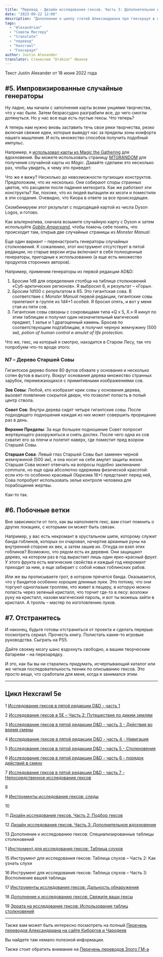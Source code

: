 ```yaml
---
title: "Перевод - Дизайн исследования гексов. Часть 3: Дополнительное вдохновение"
date: "2023-09-22 12:00"
description: "Дополнение к циклу статей Александриана про гекскраул в пятой редакции D&D про дизайн исследования гексов - что можно использовать в качестве вдохновения #alexandrian #gmtips #hexcrawl"
tags: 
  - "Alexandrian"
  - "Советы Мастеру"
  - "translate"
  - "перевод"
  - "hexcrawl"
  - "Гекскраул"
author: Justin Alexander
translator: Станислав "Drakzar" Иванов
---
```


Текст Justin Alexander от 18 июня 2022 года

## #5. Импровизированные случайные генераторы

Ну ладно, мы начали с заполнения карты всеми унциями творчества, что у нас были. Затем безрассудно разграбили все, до чего смогли дотянуться. Но у нас все еще есть пустые гексы. Что теперь?

А теперь нам нужно вновь заставить течь свои реки творчества, резко включая свежие идеи, которые выведут нас за пределы зоны комфорта нашего мышления. И есть множество способов получить подобный импульс.

Например, я [использовал карты из Magic the Gathering](https://vk.com/away.php?to=https%3A%2F%2Fthealexandrian.net%2Fwordpress%2F25799%2Froleplaying-games%2F25799&cc_key=) для вдохновения. Вы можете использовать страницу [MTGRANDOM](https://vk.com/away.php?to=https%3A%2F%2Fmtgrandom.com%2F&cc_key=) для получения случайной карты из _Magic_. Давайте сделаем это несколько раз, чтобы увидеть, к чему это приведет:

Что же я вижу? Несколько до невозможности пугающих конструктов. Предположим, что их несколько. Они собирают споры странных цветов, что расцвели после падения метеорита. Как же работают эти конструкты? Хм, похоже, что из людей вытащили их мозги и поместили в эти создания. Очевидно, что Киора в ответе за все происходящее.

Скомбинируем этот результат с подходящей картой из числа Dyson Logos, и готово.

Как альтернатива, сначала возьмите случайную карту с Dyson и затем используйте [_Goblin Ampersand_](https://vk.com/away.php?to=https%3A%2F%2Fwww.youtube.com%2Fwatch%3Fv%3DIOWKUNQEf-Y&cc_key=), чтобы помочь себе понять, что происходит там, открыв две случайные страницы из _Monster Manual_.

Еще один вариант – перенастроить генераторы случайных столкновений. К сожалению, этот инструмент отсутствует в пятой редакции, но старые версии игры включают в себя полноценные генераторы, пригодные к использованию (а еще есть множество продуктов сторонних авторов).

Например, применим генераторы из первой редакции AD&D:

1. Бросим 1d8 для определения столбца на таблице столкновений «Суб-арктических регионов». Я выбросил 6, и результат – «Горы».
2. Бросим 1d100 с результатом в 65. Это гигантская сова. В соответствие с _Monster Manual_ первой редакции, гигантские совы прилетают в группе из 1d4+1 особей. Я бросил опять, и вот у меня стая из пяти сов.
3. Гигантские совы связаны с сокровищами типа «Q x 5, X.» Я кинул по этим таблицам и получил один незначительный магический предмет, 1 зелье и 1 драгоценный камень. Бросив по соответствующим подтаблицам, я получил черную жемчужину (500 зм), _potion of human control_ и _amulet of life protection_.

Что же, гекс, на который я смотрю, находится в Старом Лесу, так что попробуем что-то вроде этого:

### N7 – Дерево Старшей Совы

Гигантское дерево более 80 футов обхвате у основания и несколько сотен футов в высоту. Вокруг основания дерева множество странных зарубок, перемежающихся с примитивными изображениями сов.

**Зов Совы**: Любой, кто изобразит крик совы у основания дерева, вызовет появление сокрытой двери, что позволит попасть в полый центр ствола.

**Совет Сов**: Внутри дерева сидят четыре гигантские совы. После подходящего подношения каждая из них может совершить прорицание раз в день.

**Верхние Пределы**: За еще большее подношение Совет попросит жертвующего разоружиться и снять доспех. После чего одна из сов схватит его за плечи и полетит наверх, где поместит пред взором Старшей Совы.

**Старшая Сова**: Левый глаз Старшей Совы был заменен черной жемчужиной (500 зм), и она носит на себе амулет защиты жизни. Старшая Сова может отвечать на вопросы подобно заклинанию commune, но еще одна абсолютно одержима физической красотой: если кто-то особенно красивый (Харизма 16+) предстанет перед ней, Сова попробует использовать зелье контроля человека для порабощения жертвы.

Как-то так.

## #6. Побочные ветки

Вне зависимости от того, как вы наполняете гекс, вам стоит помнить о других локациях, с которыми он может быть связан.

Например, у вас есть некромант в хрустальном шипе, которому служит банда гоблинов, которых он очаровал, начертив арканные руны на внутренней стороне их век, а затем зашив их. Откуда он взял этих гоблинов? Возможно, что рядом есть их деревня. Они защищают дерево, на котором раз в год вырастает лишь один ярко-красный фрукт. У этого фрукта есть магические свойства и каждый год некромант приходит за ним, а еще забирает с собой новых гоблинских рабов.

Или же вы прописываете грот, в котором прячется банда. Оказывается, что у бандитов особенно хорошие длинные луки. Это потому, что они торгуют одноглазым троллем, что живет в пещеру, в которую можно попасть через зеленый кристалл, что торчит где-то в лесу: возложи руку на кристалл, назови магический пароль, и вот ты можешь зайти в кристалл. А тролль – мастер по изготовлению луков.

## #7. Отстранитесь

И наконец, будьте готовы отстраниться от проекта и сделать перерыв: посмотреть сериал. Прочесть книгу. Полистать какие-то игровые руководства. Сыграть на PS5.

Дайте своему мозгу шанс вздохнуть свободно, а вашим творческим батареям – на перезарядку.

И это, как бы вы ни старались придумать, исчерпывающий каталог или же четкая последовательность техник по описыванию гексов. Это просто вещи, что сработали для меня, когда я занимался этим.

---

## Цикл Hexcrawl 5e

1 [Исследование гексов в пятой редакции D&D - часть 1](https://cyborgsandmages.com/posts/translations/alexandrian-hexcrawl-5e-2)

2 [Исследование гексов в 5E – Часть 2: Путешествие по диким землям](https://cyborgsandmages.com/posts/translations/alexandrian-hexcrawl-5e-2)

3 [Исследование гексов в пятой редакции D&D - часть 3 - Действия во время смены](https://cyborgsandmages.com/posts/translations/alexandrian-hexcrawl-5e-3-watch-actions)

4 [Исследование гексов в пятой редакции D&D - часть 4 - Навигация](https://cyborgsandmages.com/posts/translations/alexandrian-hexcrawl-5e-4-navigation)

5 [Исследование гексов в пятой редакции D&D - часть 5 - Столкновения](https://cyborgsandmages.com/posts/translations/alexandrian-hexcrawl-5e-5-encounters)

6 [Исследование гексов в пятой редакции D&D - часть 6 - порядок действий в смену](https://cyborgsandmages.com/posts/translations/alexandrian-hexcrawl-5e-6-watch)

7 [Исследование гексов в пятой редакции D&D - часть 7 - Непосредственное исследование гексов](https://cyborgsandmages.com/posts/translations/alexandrian-hexcrawl-5e-7-hexploration)

8

9 [Инструменты исследования гексов: следы](https://cyborgsandmages.com/posts/translations/alexandrian-hexcrawl-5e-tools)

10

11 [Дизайн исследования гексов. Часть 2: Подбор гексов](https://cyborgsandmages.com/posts/translations/alexandrian-hexcrwal-5e-design-2-choice-of-hexes)

12 [Дизайн исследования гексов. Часть 3: Дополнительное вдохновение](https://cyborgsandmages.com/posts/translations/alexandrian-hexcrawl-5e-design-3-additional-inspiration)

13 Дополнение к исследованию гексов: Специализированные таблицы столкновений

1 [Инструмент для исследования гексов: Таблица слухов](https://cyborgsandmages.com/posts/translations/alexandrian-hexcrawl-5e-rumor-tables)

15 Инструмент для исследования гексов: Таблица слухов – Часть 2: Как узнать слухи

16 Инструмент для исследования гексов: Таблица слухов – Часть 3: Восполнение вашей таблицы

17 [Инструменты исследования гексов: Дальность обнаружения](https://cyborgsandmages.com/posts/translations/alexandrian-hexcrawl-5e-tools-distance)

18 [Дополнение к исследованию гексов: Свяжите ваши гексы](https://cyborgsandmages.com/posts/translations/alexandrian-hexcrawl-5e-link-hexes)

19 [Эррата на исследование гексов: Использование таблиц столкновений](https://cyborgsandmages.com/posts/translations/alexandrian-hexcrawl-5e-errata-random-encounters)

---

Также вам может быть интересно посмотреть на полный 
[Перечень переводов Александриана на сайте Киборгов и Чародеев](https://cyborgsandmages.com/posts/translations/alexandrian-index)

Вы найдете там немало полезной информации.

Также стоит обратить внимание на [Перечень переводов Злого ГМ-а](https://cyborgsandmages.com/posts/translations/angrygm-index)

